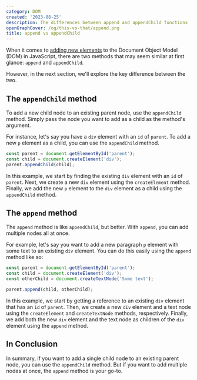 ```yaml
---
category: DOM
created: '2023-08-25'
description: The differences between append and appendChild functions
openGraphCover: /og/this-vs-that/append.png
title: append vs appendChild
---
```


When it comes to [adding new elements](https://phuoc.ng/collection/html-dom/append-to-an-element/) to the Document Object Model (DOM) in JavaScript, there are two methods that may seem similar at first glance: `append` and `appendChild`.

However, in the next section, we'll explore the key difference between the two.

## The `appendChild` method

To add a new child node to an existing parent node, use the `appendChild` method. Simply pass the node you want to add as a child as the method's argument.

For instance, let's say you have a `div` element with an `id` of `parent`. To add a new `p` element as a child, you can use the `appendChild` method.

```js
const parent = document.getElementById('parent');
const child = document.createElement('div');
parent.appendChild(child);
```

In this example, we start by finding the existing `div` element with an `id` of `parent`. Next, we create a new `div` element using the `createElement` method. Finally, we add the new `p` element to the `div` element as a child using the `appendChild` method.

## The `append` method

The `append` method is like `appendChild`, but better. With `append`, you can add multiple nodes all at once.

For example, let's say you want to add a new paragraph `p` element with some text to an existing `div` element. You can do this easily using the `append` method like so:

```js
const parent = document.getElementById('parent');
const child = document.createElement('div');
const otherChild = document.createTextNode('Some text');

parent.append(child, otherChild);
```

In this example, we start by getting a reference to an existing `div` element that has an `id` of `parent`. Then, we create a new `div` element and a text node using the `createElement` and `createTextNode` methods, respectively. Finally, we add both the new `div` element and the text node as children of the `div` element using the `append` method.

## In Conclusion

In summary, if you want to add a single child node to an existing parent node, you can use the `appendChild` method. But if you want to add multiple nodes at once, the `append` method is your go-to.
